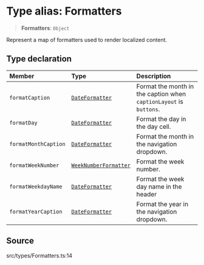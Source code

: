 # Type alias: Formatters

> **Formatters**: `Object`

Represent a map of formatters used to render localized content.

## Type declaration

| Member | Type | Description |
| :------ | :------ | :------ |
| `formatCaption` | [`DateFormatter`](/api/latest/type-aliases/DateFormatter.mdx) | Format the month in the caption when `captionLayout` is `buttons`. |
| `formatDay` | [`DateFormatter`](/api/latest/type-aliases/DateFormatter.mdx) | Format the day in the day cell. |
| `formatMonthCaption` | [`DateFormatter`](/api/latest/type-aliases/DateFormatter.mdx) | Format the month in the navigation dropdown. |
| `formatWeekNumber` | [`WeekNumberFormatter`](/api/latest/type-aliases/WeekNumberFormatter.mdx) | Format the week number. |
| `formatWeekdayName` | [`DateFormatter`](/api/latest/type-aliases/DateFormatter.mdx) | Format the week day name in the header |
| `formatYearCaption` | [`DateFormatter`](/api/latest/type-aliases/DateFormatter.mdx) | Format the year in the navigation dropdown. |

## Source

src/types/Formatters.ts:14
